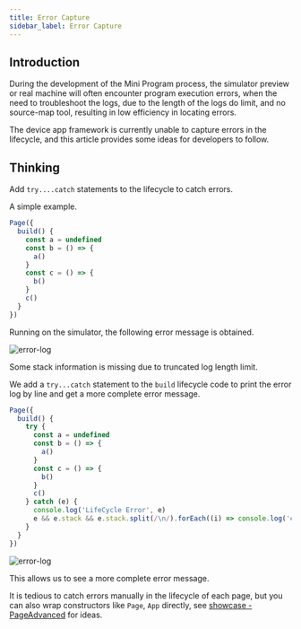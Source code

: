 ```yaml
---
title: Error Capture
sidebar_label: Error Capture
---
```


## Introduction

During the development of the Mini Program process, the simulator preview or real machine will often encounter program execution errors, when the need to troubleshoot the logs, due to the length of the logs do limit, and no source-map tool, resulting in low efficiency in locating errors.

The device app framework is currently unable to capture errors in the lifecycle, and this article provides some ideas for developers to follow.

## Thinking

Add `try....catch` statements to the lifecycle to catch errors.

A simple example.

```js title="page.js"
Page({
  build() {
    const a = undefined
    const b = () => {
      a()
    }
    const c = () => {
      b()
    }
    c()
  }
})
```

Running on the simulator, the following error message is obtained.

![error-log](/img/docs/guides/best-practice/error_message.jpg)

Some stack information is missing due to truncated log length limit.

We add a `try...catch` statement to the `build` lifecycle code to print the error log by line and get a more complete error message.

```js
Page({
  build() {
    try {
      const a = undefined
      const b = () => {
        a()
      }
      const c = () => {
        b()
      }
      c()
    } catch (e) {
      console.log('LifeCycle Error', e)
      e && e.stack && e.stack.split(/\n/).forEach((i) => console.log('error stack', i))
    }
  }
})
```

![error-log](/img/docs/guides/best-practice/error_message_full.jpg)

This allows us to see a more complete error message.

It is tedious to catch errors manually in the lifecycle of each page, but you can also wrap constructors like `Page`, `App` directly, see [showcase - PageAdvanced](https://github.com/zepp-health/zeppos-samples/blob/main/application/2.0/showcase/utils/template/PageAdvanced.js) for ideas.
